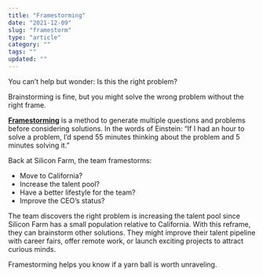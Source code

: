 ```yaml
---
title: "Framestorming"
date: "2021-12-09"
slug: "framestorm"
type: "article"
category: ""
tags: ""
updated: ""
---
```


You can’t help but wonder: Is this the right problem?

Brainstorming is fine, but you might solve the wrong problem without the right frame.

**[Framestorming](https://academy.nobl.io/use-a-framestorm-to-generate-new-ideas/)** is a method to generate multiple questions and problems before considering solutions. In the words of Einstein: “If I had an hour to solve a problem, I’d spend 55 minutes thinking about the problem and 5 minutes solving it.”

Back at Silicon Farm, the team framestorms:

- Move to California?
- Increase the talent pool?
- Have a better lifestyle for the team?
- Improve the CEO’s status?

The team discovers the right problem is increasing the talent pool since Silicon Farm has a small population relative to California. With this reframe, they can brainstorm other solutions. They might improve their talent pipeline with career fairs, offer remote work, or launch exciting projects to attract curious minds.

Framestorming helps you know if a yarn ball is worth unraveling.